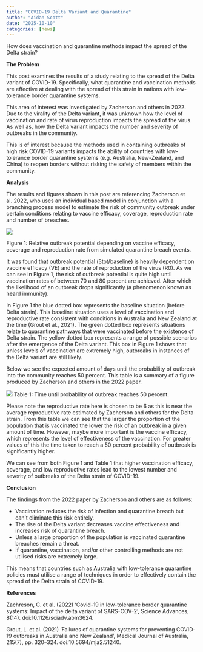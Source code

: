 ```yaml
---
title: "COVID-19 Delta Variant and Quarantine"
author: "Aidan Scott"
date: "2025-10-10"
categories: [news]
---
```


How does vaccination and quarantine methods impact the spread of the Delta strain?

**The Problem**

This post examines the results of a study relating to the spread of the Delta variant of COVID-19. Specifically, what quarantine and vaccination methods are effective at dealing with the spread of this strain in nations with low-tolerance border quarantine systems. 

This area of interest was investigated by Zacherson and others in 2022. Due to the virality of the Delta variant, it was unknown how the level of vaccination and rate of virus reproduction impacts the spread of the virus. As well as, how the Delta variant impacts the number and severity of outbreaks in the community. 

This is of interest because the methods used in containing outbreaks of high risk COVID-19 variants impacts the ability of countries with low-tolerance border quarantine systems (e.g. Australia, New-Zealand, and China) to reopen borders without risking the safety of members within the community.

**Analysis**

The results and figures shown in this post are referencing Zacherson et al. 2022, who uses an individual based model in conjunction with a branching process model to estimate the risk of community outbreak under certain conditions relating to vaccine efficacy, coverage, reproduction rate and number of breaches. 

![](thumbnail.jpg)




Figure 1: Relative outbreak potential depending on vaccine efficacy, coverage and reproduction rate from simulated quarantine breach events. 

It was found that outbreak potential (βtot/baseline) is heavily dependent on vaccine efficacy (VE) and the rate of reproduction of the virus (R0). As we can see in Figure 1, the risk of outbreak potential is quite high until vaccination rates of between 70 and 80 percent are achieved. After which the likelihood of an outbreak drops significantly (a phenomenon known as heard immunity).

In Figure 1 the blue dotted box represents the baseline situation (before Delta strain). This baseline situation uses a level of vaccination and reproductive rate consistent with conditions in Australia and New Zealand at the time (Grout et al., 2021). The green dotted box represents situations relate to quarantine pathways that were vaccinated before the existence of Delta strain. The yellow dotted box represents a range of possible scenarios after the emergence of the Delta variant. This box in Figure 1 shows that unless levels of vaccination are extremely high, outbreaks in instances of the Delta variant are still likely.

Below we see the expected amount of days until the probability of outbreak into the community reaches 50 percent. This table is a summary of a figure produced by Zacherson and others in the 2022 paper. 

![](table1.jpg)
Table 1: Time until probability of outbreak reaches 50 percent.

Please note the reproductive rate here is chosen to be 6 as this is near the average reproductive rate estimated by Zacherson and others for the Delta strain. From this table we can see that the larger the proportion of the population that is vaccinated the lower the risk of an outbreak in a given amount of time. However, maybe more important is the vaccine efficacy, which represents the level of effectiveness of the vaccination. For greater values of this the time taken to reach a 50 percent probability of outbreak is significantly higher. 

We can see from both Figure 1 and Table 1 that higher vaccination efficacy, coverage, and low reproductive rates lead to the lowest number and severity of outbreaks of the Delta strain of COVID-19.

**Conclusion**

The findings from the 2022 paper by Zacherson and others are as follows:

* Vaccination reduces the risk of infection and quarantine breach but can’t eliminate this risk entirely. 
*	The rise of the Delta variant decreases vaccine effectiveness and increases risk of quarantine breach. 
*	Unless a large proportion of the population is vaccinated quarantine breaches remain a threat. 
*	If quarantine, vaccination, and/or other controlling methods are not utilised risks are extremely large.

This means that countries such as Australia with low-tolerance quarantine policies must utilise a range of techniques in order to effectively contain the spread of the Delta strain of COVID-19.


**References**

Zachreson, C. et al. (2022) ‘Covid-19 in low-tolerance border quarantine systems: Impact of the delta variant of SARS-COV-2’, Science Advances, 8(14). doi:10.1126/sciadv.abm3624. 

Grout, L. et al. (2021) ‘Failures of quarantine systems for preventing COVID‐19 outbreaks in Australia and New Zealand’, Medical Journal of Australia, 215(7), pp. 320–324. doi:10.5694/mja2.51240. 


